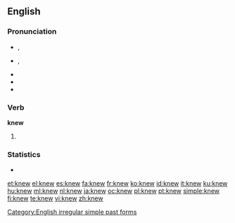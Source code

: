 {{slim-wikipedia|dab=knew}}
==English==

===Pronunciation===
* {{a|RP}} {{IPA|/ˈnjuː/}}, {{SAMPA|/"nju:/}}
* {{a|US}} {{IPA|/ˈnuː/}}, {{SAMPA|/"nu:/}}
* {{audio|en-us-knew.ogg|Audio (US)}}
* {{rhymes|uː}}
* {{homophones|new}}

===Verb===
'''knew'''

# {{simple past of|[[know]]}}

===Statistics===
* {{rank|mind|heart|going|205|knew|seen|better|name}}

[[Category:English irregular simple past forms]]

[[et:knew]]
[[el:knew]]
[[es:knew]]
[[fa:knew]]
[[fr:knew]]
[[ko:knew]]
[[id:knew]]
[[it:knew]]
[[ku:knew]]
[[hu:knew]]
[[ml:knew]]
[[nl:knew]]
[[ja:knew]]
[[oc:knew]]
[[pl:knew]]
[[pt:knew]]
[[simple:knew]]
[[fi:knew]]
[[te:knew]]
[[vi:knew]]
[[zh:knew]]